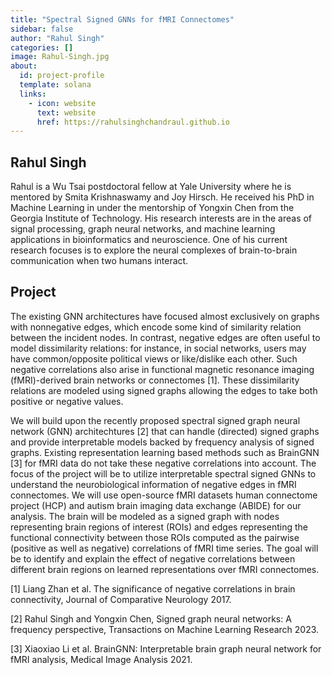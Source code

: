 ```yaml
---
title: "Spectral Signed GNNs for fMRI Connectomes"
sidebar: false
author: "Rahul Singh"
categories: []
image: Rahul-Singh.jpg
about:
  id: project-profile
  template: solana
  links:
    - icon: website
      text: website
      href: https://rahulsinghchandraul.github.io
---
```

## Rahul Singh
Rahul is a Wu Tsai postdoctoral fellow at Yale University where he is mentored by Smita Krishnaswamy and Joy Hirsch. He received his PhD in Machine Learning in under the mentorship of Yongxin Chen from the Georgia Institute of Technology. His research interests are in the areas of signal processing, graph neural networks, and machine learning applications in bioinformatics and neuroscience. One of his current research focuses is to explore the neural complexes of brain-to-brain communication when two humans interact.


## Project
The existing GNN architectures have focused almost exclusively on graphs with nonnegative edges, which encode some kind of similarity relation between the incident nodes. In contrast, negative edges are often useful to model dissimilarity relations: for instance, in social networks, users may have common/opposite political views or like/dislike each other. Such negative correlations also arise in functional magnetic resonance imaging (fMRI)-derived brain networks or connectomes [1]. These dissimilarity relations are modeled using signed graphs allowing the edges to take both positive or negative values.


We will build upon the recently proposed spectral signed graph neural network (GNN) architechtures [2] that can handle (directed) signed graphs and provide interpretable models backed by frequency analysis of signed graphs. Existing representation learning based methods such as BrainGNN [3] for fMRI data do not take these negative correlations into account. The focus of the project will be to utilize interpretable spectral signed GNNs to understand the neurobiological information of negative edges in fMRI connectomes. We will use open-source fMRI datasets human connectome project (HCP) and autism brain imaging data exchange (ABIDE) for our analysis. The brain will be modeled as a signed graph with nodes representing brain regions of interest (ROIs) and edges representing the functional connectivity between those ROIs computed as the pairwise (positive as well as negative) correlations of fMRI time series. The goal will be to identify and explain the effect of negative correlations between different brain regions on learned representations over fMRI connectomes.

[1] Liang Zhan et al. The significance of negative correlations in brain connectivity, Journal of Comparative Neurology 2017.

[2] Rahul Singh and Yongxin Chen, Signed graph neural networks: A frequency perspective, Transactions on Machine Learning Research 2023.

[3] Xiaoxiao Li et al. BrainGNN: Interpretable brain graph neural network for fMRI analysis,   Medical Image Analysis 2021.
